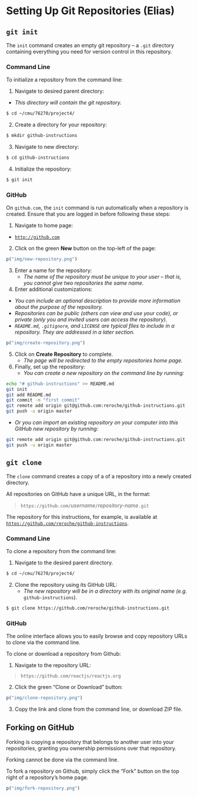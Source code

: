 # Setting Up Git Repositories (Elias) {#setting-up-repos}

## `git init`

The `init` command creates an empty git repository -- a `.git` directory containing everything you need for version control in this repository.

### Command Line {-}

To initialize a repository from the command line:

1. Navigate to desired parent directory:
  - *This directory will contain the git repository.*

```bash
$ cd ~/cmu/76270/project4/
```

2. Create a directory for your repository:

```bash
$ mkdir github-instructions
```

3. Navigate to new directory:

```bash
$ cd github-instructions
```

4. Initialize the repository:

```bash
$ git init
```

### GitHub {-}

On `github.com`, the `init` command is run automatically when a repository is created. Ensure that you are logged in before following these steps:

1. Navigate to home page:
  - [`http://github.com`](http://github.com)

2. Click on the green **New** button on the top-left of the page:

```r
p("img/new-repository.png")
```

3. Enter a name for the repository:
   - *The name of the repository must be unique to your user -- that is, you cannot give two repositories the same name.*

4. Enter additional customizations:
  - _You can include an optional description to provide more information about the purpose of the repository._
  - _Repositories can be public (others can view and use your code), or private (only you and invited users can access the repository)._
  - _`README.md`, `.gitignore`, and `LICENSE` are typical files to include in a repository. They are addressed in a later section._

```r
p("img/create-repository.png")
```

5. Click on **Create Repository** to complete.
   - _The page will be redirected to the empty repositories home page._

6. Finally, set up the repository:
   - _You can create a new repository on the command line by running:_

```bash
echo "# github-instructions" >> README.md
git init
git add README.md
git commit -m "first commit"
git remote add origin git@github.com:reroche/github-instructions.git
git push -u origin master
```

  - _Or you can import an existing repository on your computer into this GitHub new repository by running:_

```bash
git remote add origin git@github.com:reroche/github-instructions.git
git push -u origin master
```

## `git clone`

The `clone` command creates a copy of a of a repository into a newly created directory.

All repositories on GitHub have a unique URL, in the format:

> `https://github.com/`_username_`/`_repository-name_`.git`

The repository for this instructions, for example, is available at [`https://github.com/reroche/github-instructions`](https://github.com/reroche/github-instructions).

### Command Line {-}

To clone a repository from the command line:

1. Navigate to the desired parent directory.

```bash
$ cd ~/cmu/76270/project4/
```

2. Clone the repository using its GitHub URL:
   - _The new repository will be in a directory with its original name (e.g._ `github-instructions`).

```bash
$ git clone https://github.com/reroche/github-instructions.git
```

### GitHub {-}

The online interface allows you to easily browse and copy repository URLs to clone via the command line.

To clone or download a repository from Github:

1. Navigate to the repository URL:

> `https://github.com/reactjs/reactjs.org`

2. Click the green "Clone or Download" button:

```r
p("img/clone-repository.png")
```

3. Copy the link and clone from the command line, or download ZIP file.

## Forking on GitHub

Forking is copying a repository that belongs to another user into your repositories, granting you ownership permissions over that repository.

Forking cannot be done via the command line.

To fork a repository on Github, simply click the "Fork" button on the top right of a repository's home page.

```r
p("img/fork-repository.png")
```

